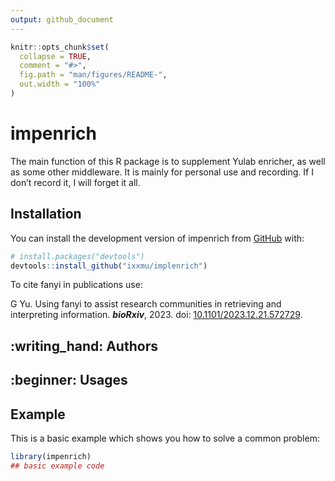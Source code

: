 ```yaml
---
output: github_document
---
```


<!-- README.md is generated from README.Rmd. Please edit that file -->

```r
knitr::opts_chunk$set(
  collapse = TRUE,
  comment = "#>",
  fig.path = "man/figures/README-",
  out.width = "100%"
)
```

# impenrich

<!-- badges: start -->

<!-- badges: end -->

The main function of this R package is to supplement Yulab enricher, as well as some other middleware. It is mainly for personal use and recording. If I don't record it, I will forget it all.

## Installation

You can install the development version of impenrich from [GitHub](https://github.com/) with:

``` r
# install.packages("devtools")
devtools::install_github("ixxmu/implenrich")
```
To cite fanyi in publications use:

G Yu. Using fanyi to assist research communities in retrieving and interpreting information. **_bioRxiv_**, 2023. doi: [10.1101/2023.12.21.572729](https://www.biorxiv.org/content/10.1101/2023.12.21.572729).

## :writing_hand: Authors

## :beginner: Usages

## Example

This is a basic example which shows you how to solve a common problem:

```r
library(impenrich)
## basic example code
```
